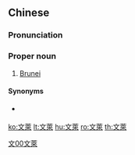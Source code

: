 {{also|文莱}}
==Chinese==
{{zh-forms|s=文莱|gloss=-}}

===Pronunciation===
{{zh-pron
|m=Wénlái
|c=man4 loi4
|mn=Bûn-lâi
|cat=pn
}}

===Proper noun===
{{zh-proper noun}}

# {{lb|zh|Mainland China}} [[Brunei]]

====Synonyms====
* {{qualifier|Taiwan}} {{zh-l|汶萊}}

[[Category:zh:Countries|文00文萊]]

[[ko:文萊]]
[[lt:文萊]]
[[hu:文萊]]
[[ro:文萊]]
[[th:文萊]]